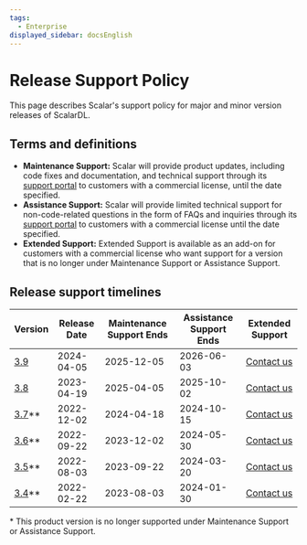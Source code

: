 ```yaml
---
tags:
  - Enterprise
displayed_sidebar: docsEnglish
---
```


# Release Support Policy

This page describes Scalar's support policy for major and minor version releases of ScalarDL.

## Terms and definitions

- **Maintenance Support:** Scalar will provide product updates, including code fixes and documentation, and technical support through its [support portal](https://support.scalar-labs.com/) to customers with a commercial license, until the date specified.
- **Assistance Support:** Scalar will provide limited technical support for non-code-related questions in the form of FAQs and inquiries through its [support portal](https://support.scalar-labs.com/) to customers with a commercial license until the date specified.
- **Extended Support:** Extended Support is available as an add-on for customers with a commercial license who want support for a version that is no longer under Maintenance Support or Assistance Support.

## Release support timelines

<table>
  <thead>
    <tr>
      <th>Version</th>
      <th>Release Date</th>
      <th>Maintenance Support Ends</th>
      <th>Assistance Support Ends</th>
      <th>Extended Support</th>
    </tr>
  </thead>
  <tbody>
    <tr>
      <td><a href="https://scalardl.scalar-labs.com/docs/latest/releases/release-notes#v390">3.9</a></td>
      <td>2024-04-05</td>
      <td>2025-12-05</td>
      <td>2026-06-03</td>
      <td><a href="https://scalar-labs.com/en/contact">Contact us</a></td>
    </tr>
    <tr>
      <td><a href="https://scalardl.scalar-labs.com/docs/3.8/releases/release-notes#v380">3.8</a></td>
      <td>2023-04-19</td>
      <td>2025-04-05</td>
      <td>2025-10-02</td>
      <td><a href="https://scalar-labs.com/en/contact">Contact us</a></td>
    </tr>
    <tr>
      <td class="version-out-of-support"><a href="https://scalardl.scalar-labs.com/docs/3.7/releases/release-notes#v370">3.7</a>**</td>
      <td class="version-out-of-support">2022-12-02</td>
      <td class="version-out-of-support">2024-04-18</td>
      <td class="version-out-of-support">2024-10-15</td>
      <td class="version-out-of-support"><a href="https://scalar-labs.com/en/contact">Contact us</a></td>
    </tr>
    <tr>
      <td class="version-out-of-support"><a href="https://scalardl.scalar-labs.com/docs/3.6/releases/release-notes#v360">3.6</a>**</td>
      <td class="version-out-of-support">2022-09-22</td>
      <td class="version-out-of-support">2023-12-02</td>
      <td class="version-out-of-support">2024-05-30</td>
      <td class="version-out-of-support"><a href="https://scalar-labs.com/en/contact">Contact us</a></td>
    </tr>
    <tr>
      <td class="version-out-of-support"><a href="https://scalardl.scalar-labs.com/docs/3.5/releases/release-notes#v350">3.5</a>**</td>
      <td class="version-out-of-support">2022-08-03</td>
      <td class="version-out-of-support">2023-09-22</td>
      <td class="version-out-of-support">2024-03-20</td>
      <td class="version-out-of-support"><a href="https://scalar-labs.com/en/contact">Contact us</a></td>
    </tr>
    <tr>
      <td class="version-out-of-support"><a href="https://scalardl.scalar-labs.com/docs/3.4/releases/release-notes#v340">3.4</a>**</td>
      <td class="version-out-of-support">2022-02-22</td>
      <td class="version-out-of-support">2023-08-03</td>
      <td class="version-out-of-support">2024-01-30</td>
      <td class="version-out-of-support"><a href="https://scalar-labs.com/en/contact">Contact us</a></td>
    </tr>
  </tbody>
</table>

\* This product version is no longer supported under Maintenance Support or Assistance Support.
